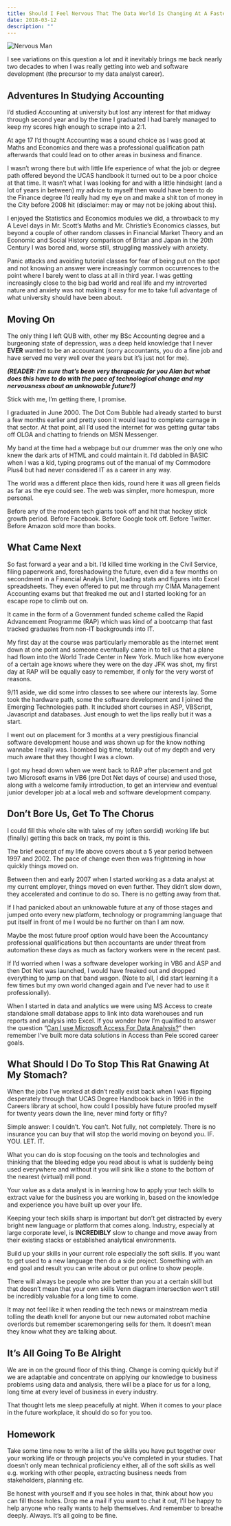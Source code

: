 ```yaml
---
title: Should I Feel Nervous That The Data World Is Changing At A Faster And Faster Pace And I Can’t Keep Up?
date: 2018-03-12
description: ""
---
```

![Nervous Man](/images/nervous-man.jpg)

I see variations on this question a lot and it inevitably brings me back nearly two decades to when I was really getting into web and software development (the precursor to my data analyst career).

## Adventures In Studying Accounting

I&#8217;d studied Accounting at university but lost any interest for that midway through second year and by the time I graduated I had barely managed to keep my scores high enough to scrape into a 2:1.

At age 17 I&#8217;d thought Accounting was a sound choice as I was good at Maths and Economics and there was a professional qualification path afterwards that could lead on to other areas in business and finance.

I wasn&#8217;t wrong there but with little life experience of what the job or degree path offered beyond the UCAS handbook it turned out to be a poor choice at that time. It wasn&#8217;t what I was looking for and with a little hindsight (and a lot of years in between) my advice to myself then would have been to do the Finance degree I&#8217;d really had my eye on and make a shit ton of money in the City before 2008 hit (disclaimer: may or may not be joking about this).

I enjoyed the Statistics and Economics modules we did, a throwback to my A Level days in Mr. Scott&#8217;s Maths and Mr. Christie&#8217;s Economics classes, but beyond a couple of other random classes in Financial Market Theory and an Economic and Social History comparison of Britan and Japan in the 20th Century I was bored and, worse still, struggling massively with anxiety.

Panic attacks and avoiding tutorial classes for fear of being put on the spot and not knowing an answer were increasingly common occurrences to the point where I barely went to class at all in third year. I was getting increasingly close to the big bad world and real life and my introverted nature and anxiety was not making it easy for me to take full advantage of what university should have been about.

## Moving On

The only thing I left QUB with, other my BSc Accounting degree and a burgeoning state of depression, was a deep held knowledge that I never **EVER** wanted to be an accountant (sorry accountants, you do a fine job and have served me very well over the years but it&#8217;s just not for me).

_**(READER: I&#8217;m sure that&#8217;s been very therapeutic for you Alan but what does this have to do with the pace of technological change and my nervousness about an unknowable future?)**_

Stick with me, I&#8217;m getting there, I promise.

I graduated in June 2000. The Dot Com Bubble had already started to burst a few months earlier and pretty soon it would lead to complete carnage in that sector. At that point, all I&#8217;d used the internet for was getting guitar tabs off OLGA and chatting to friends on MSN Messenger.

My band at the time had a webpage but our drummer was the only one who knew the dark arts of HTML and could maintain it. I&#8217;d dabbled in BASIC when I was a kid, typing programs out of the manual of my Commodore Plus4 but had never considered IT as a career in any way.

The world was a different place then kids, round here it was all green fields as far as the eye could see. The web was simpler, more homespun, more personal.

Before any of the modern tech giants took off and hit that hockey stick growth period. Before Facebook. Before Google took off. Before Twitter. Before Amazon sold more than books.

## What Came Next

So fast forward a year and a bit. I&#8217;d killed time working in the Civil Service, filing paperwork and, foreshadowing the future, even did a few months on secondment in a Financial Analyis Unit, loading stats and figures into Excel spreadsheets. They even offered to put me through my CIMA Management Accounting exams but that freaked me out and I started looking for an escape rope to climb out on.

It came in the form of a Government funded scheme called the Rapid Advancement Programme (RAP) which was kind of a bootcamp that fast tracked graduates from non-IT backgrounds into IT.

My first day at the course was particularly memorable as the internet went down at one point and someone eventually came in to tell us that a plane had flown into the World Trade Center in New York. Much like how everyone of a certain age knows where they were on the day JFK was shot, my first day at RAP will be equally easy to remember, if only for the very worst of reasons.

9/11 aside, we did some intro classes to see where our interests lay. Some took the hardware path, some the software development and I joined the Emerging Technologies path. It included short courses in ASP, VBScript, Javascript and databases. Just enough to wet the lips really but it was a start.

I went out on placement for 3 months at a very prestigious financial software development house and was shown up for the know nothing wannabe I really was. I bombed big time, totally out of my depth and very much aware that they thought I was a clown.

I got my head down when we went back to RAP after placement and got two Microsoft exams in VB6 (pre Dot Net days of course) and used those, along with a welcome family introduction, to get an interview and eventual junior developer job at a local web and software development company.

## Don&#8217;t Bore Us, Get To The Chorus

I could fill this whole site with tales of my (often sordid) working life but (finally) getting this back on track, my point is this.

The brief excerpt of my life above covers about a 5 year period between 1997 and 2002. The pace of change even then was frightening in how quickly things moved on.

Between then and early 2007 when I started working as a data analyst at my current employer, things moved on even further. They didn&#8217;t slow down, they accelerated and continue to do so. There is no getting away from that.

If I had panicked about an unknowable future at any of those stages and jumped onto every new platform, technology or programming language that put itself in front of me I would be no further on than I am now.

Maybe the most future proof option would have been the Accountancy professional qualifications but then accountants are under threat from automation these days as much as factory workers were in the recent past.

If I&#8217;d worried when I was a software developer working in VB6 and ASP and then Dot Net was launched, I would have freaked out and dropped everything to jump on that band wagon. (Note to all, I did start learning it a few times but my own world changed again and I&#8217;ve never had to use it professionally).

When I started in data and analytics we were using MS Access to create standalone small database apps to link into data warehouses and run reports and analysis into Excel. If you wonder how I&#8217;m qualified to answer the question &#8220;[Can I use Microsoft Access For Data Analysis?][1]&#8221; then remember I&#8217;ve built more data solutions in Access than Pele scored career goals.

## What Should I Do To Stop This Rat Gnawing At My Stomach?

When the jobs I&#8217;ve worked at didn&#8217;t really exist back when I was flipping desperately through that UCAS Degree Handbook back in 1996 in the Careers library at school, how could I possibly have future proofed myself for twenty years down the line, never mind forty or fifty?

Simple answer: I couldn&#8217;t. You can&#8217;t. Not fully, not completely. There is no insurance you can buy that will stop the world moving on beyond you. IF. YOU. LET. IT.

What you can do is stop focusing on the tools and technologies and thinking that the bleeding edge you read about is what is suddenly being used everywhere and without it you will sink like a stone to the bottom of the nearest (virtual) mill pond.

Your value as a data analyst is in learning how to apply your tech skills to extract value for the business you are working in, based on the knowledge and experience you have built up over your life.

Keeping your tech skills sharp is important but don&#8217;t get distracted by every bright new language or platform that comes along. Industry, especially at large corporate level, is **INCREDIBLY** slow to change and move away from their existing stacks or established analytical environments.

Build up your skills in your current role especially the soft skills. If you want to get used to a new language then do a side project. Something with an end goal and result you can write about or put online to show people.

There will always be people who are better than you at a certain skill but that doesn&#8217;t mean that your own skills Venn diagram intersection won&#8217;t still be incredibly valuable for a long time to come.

It may not feel like it when reading the tech news or mainstream media tolling the death knell for anyone but our new automated robot machine overlords but remember scaremongering sells for them. It doesn&#8217;t mean they know what they are talking about.

## It&#8217;s All Going To Be Alright

We are in on the ground floor of this thing. Change is coming quickly but if we are adaptable and concentrate on applying our knowledge to business problems using data and analysis, there will be a place for us for a long, long time at every level of business in every industry.

That thought lets me sleep peacefully at night. When it comes to your place in the future workplace, it should do so for you too.

## Homework

Take some time now to write a list of the skills you have put together over your working life or through projects you&#8217;ve completed in your studies. That doesn&#8217;t only mean technical proficiency either, all of the soft skills as well e.g. working with other people, extracting business needs from stakeholders, planning etc.

Be honest with yourself and if you see holes in that, think about how you can fill those holes. Drop me a mail if you want to chat it out, I&#8217;ll be happy to help anyone who really wants to help themselves. And remember to breathe deeply. Always. It&#8217;s all going to be fine.

 [1]: https://alanhylands.com/can-i-use-microsoft-access-for-data-analysis/